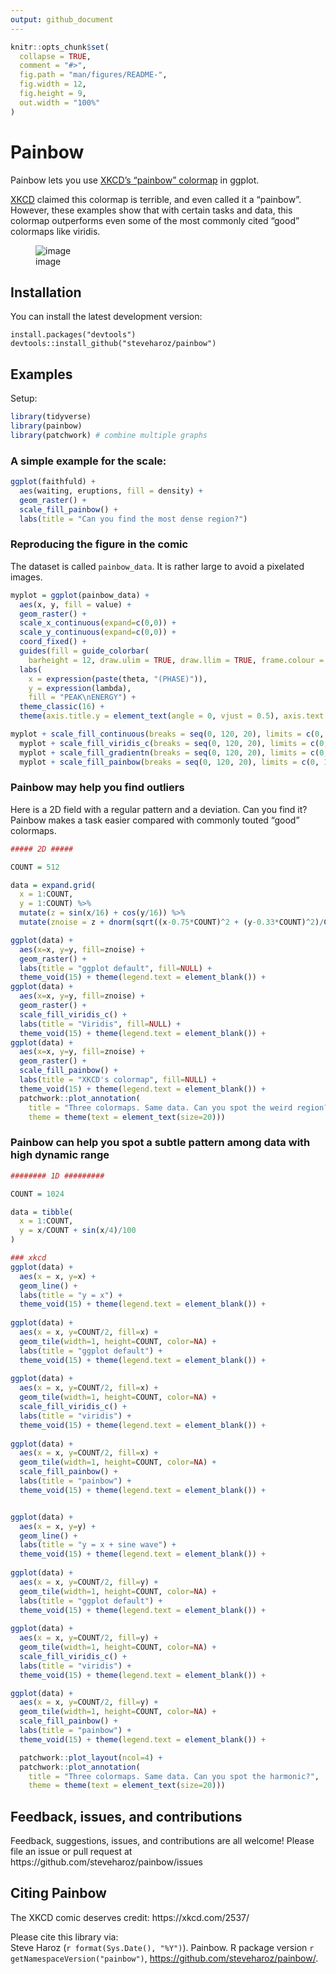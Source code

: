 ```yaml
---
output: github_document
---
```


<!-- README.md is generated from README.Rmd. Please edit that file -->

```r
knitr::opts_chunk$set(
  collapse = TRUE,
  comment = "#>",
  fig.path = "man/figures/README-",
  fig.width = 12,
  fig.height = 9,
  out.width = "100%"
)
```

# Painbow

<!-- badges: start -->
<!-- badges: end -->

Painbow lets you use [XKCD's "painbow" colormap](https://xkcd.com/2537/) in ggplot. 

[XKCD](https://xkcd.com/2537/) claimed this colormap is terrible, and even called it a "painbow". However, these examples show that with certain tasks and data, this colormap outperforms even some of the most commonly cited "good" colormaps like viridis.  

![image](https://imgs.xkcd.com/comics/painbow_award.png)


## Installation

You can install the latest development version:
```
install.packages("devtools")
devtools::install_github("steveharoz/painbow")
```

## Examples

Setup:
```r
library(tidyverse)
library(painbow)
library(patchwork) # combine multiple graphs
```

### A simple example for the scale:

```r
ggplot(faithfuld) +
  aes(waiting, eruptions, fill = density) +
  geom_raster() +
  scale_fill_painbow() +
  labs(title = "Can you find the most dense region?")
```


### Reproducing the figure in the comic

The dataset is called `painbow_data`. It is rather large to avoid a pixelated images.

```r
myplot = ggplot(painbow_data) +
  aes(x, y, fill = value) +
  geom_raster() +
  scale_x_continuous(expand=c(0,0)) +
  scale_y_continuous(expand=c(0,0)) +
  coord_fixed() +
  guides(fill = guide_colorbar(
    barheight = 12, draw.ulim = TRUE, draw.llim = TRUE, frame.colour = "black", ticks = FALSE)) +
  labs(
    x = expression(paste(theta, "(PHASE)")), 
    y = expression(lambda),
    fill = "PEAK\nENERGY") +
  theme_classic(16) + 
  theme(axis.title.y = element_text(angle = 0, vjust = 0.5), axis.text = element_blank())

myplot + scale_fill_continuous(breaks = seq(0, 120, 20), limits = c(0, 120)) +
  myplot + scale_fill_viridis_c(breaks = seq(0, 120, 20), limits = c(0, 120)) +
  myplot + scale_fill_gradientn(breaks = seq(0, 120, 20), limits = c(0, 120), colors = rainbow(255)) +
  myplot + scale_fill_painbow(breaks = seq(0, 120, 20), limits = c(0, 120))
```


### Painbow may help you find outliers

Here is a 2D field with a regular pattern and a deviation. Can you find it?
Painbow makes a task easier compared with commonly touted "good" colormaps.

```r
##### 2D #####

COUNT = 512

data = expand.grid(
  x = 1:COUNT,
  y = 1:COUNT) %>% 
  mutate(z = sin(x/16) + cos(y/16)) %>% 
  mutate(znoise = z + dnorm(sqrt((x-0.75*COUNT)^2 + (y-0.33*COUNT)^2)/COUNT*20))

ggplot(data) +
  aes(x=x, y=y, fill=znoise) + 
  geom_raster() +
  labs(title = "ggplot default", fill=NULL) + 
  theme_void(15) + theme(legend.text = element_blank()) +
ggplot(data) +
  aes(x=x, y=y, fill=znoise) + 
  geom_raster() +
  scale_fill_viridis_c() +
  labs(title = "Viridis", fill=NULL) + 
  theme_void(15) + theme(legend.text = element_blank()) +
ggplot(data) +
  aes(x=x, y=y, fill=znoise) + 
  geom_raster() +
  scale_fill_painbow() +
  labs(title = "XKCD's colormap", fill=NULL) + 
  theme_void(15) + theme(legend.text = element_blank()) +
  patchwork::plot_annotation(
    title = "Three colormaps. Same data. Can you spot the weird region?", 
    theme = theme(text = element_text(size=20)))
```

### Painbow can help you spot a subtle pattern among data with high dynamic range

```r
######## 1D #########

COUNT = 1024

data = tibble(
  x = 1:COUNT,
  y = x/COUNT + sin(x/4)/100
)

### xkcd
ggplot(data) +
  aes(x = x, y=x) + 
  geom_line() +
  labs(title = "y = x") + 
  theme_void(15) + theme(legend.text = element_blank()) +
  
ggplot(data) +
  aes(x = x, y=COUNT/2, fill=x) + 
  geom_tile(width=1, height=COUNT, color=NA) +
  labs(title = "ggplot default") + 
  theme_void(15) + theme(legend.text = element_blank()) +
  
ggplot(data) +
  aes(x = x, y=COUNT/2, fill=x) + 
  geom_tile(width=1, height=COUNT, color=NA) +
  scale_fill_viridis_c() +
  labs(title = "viridis") + 
  theme_void(15) + theme(legend.text = element_blank()) +
  
ggplot(data) +
  aes(x = x, y=COUNT/2, fill=x) + 
  geom_tile(width=1, height=COUNT, color=NA) +
  scale_fill_painbow() +
  labs(title = "painbow") + 
  theme_void(15) + theme(legend.text = element_blank()) +


ggplot(data) +
  aes(x = x, y=y) + 
  geom_line() +
  labs(title = "y = x + sine wave") +
  theme_void(15) + theme(legend.text = element_blank()) +
  
ggplot(data) +
  aes(x = x, y=COUNT/2, fill=y) + 
  geom_tile(width=1, height=COUNT, color=NA) +
  labs(title = "ggplot default") + 
  theme_void(15) + theme(legend.text = element_blank()) +
  
ggplot(data) +
  aes(x = x, y=COUNT/2, fill=y) + 
  geom_tile(width=1, height=COUNT, color=NA) +
  scale_fill_viridis_c() +
  labs(title = "viridis") + 
  theme_void(15) + theme(legend.text = element_blank()) +

ggplot(data) +
  aes(x = x, y=COUNT/2, fill=y) + 
  geom_tile(width=1, height=COUNT, color=NA) +
  scale_fill_painbow() +
  labs(title = "painbow") +
  theme_void(15) + theme(legend.text = element_blank()) +

  patchwork::plot_layout(ncol=4) +
  patchwork::plot_annotation(
    title = "Three colormaps. Same data. Can you spot the harmonic?", 
    theme = theme(text = element_text(size=20)))
```



## Feedback, issues, and contributions
Feedback, suggestions, issues, and contributions are all welcome! Please file an issue or pull request at https://github.com/steveharoz/painbow/issues

## Citing Painbow
The XKCD comic deserves credit: https://xkcd.com/2537/

Please cite this library via:  
Steve Haroz (`r format(Sys.Date(), "%Y")`). Painbow. R package version `r getNamespaceVersion("painbow")`, <https://github.com/steveharoz/painbow/>.
